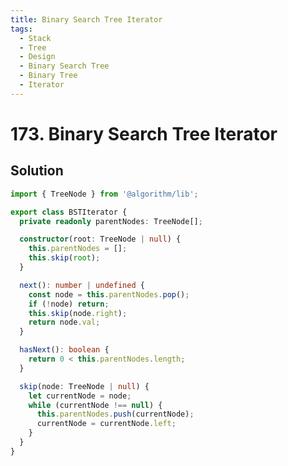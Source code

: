 ```yaml
---
title: Binary Search Tree Iterator
tags:
  - Stack
  - Tree
  - Design
  - Binary Search Tree
  - Binary Tree
  - Iterator
---
```


# 173. Binary Search Tree Iterator

<Badges>
  <LevelBadge level="medium" />
  <TopicBadge name="Stack" slug="stack" />
  <TopicBadge name="Tree" slug="tree" />
  <TopicBadge name="Design" slug="design" />
  <TopicBadge name="Binary Search Tree" slug="binary-search-tree" />
  <TopicBadge name="Binary Tree" slug="binary-tree" />
  <TopicBadge name="Iterator" slug="iterator" />
</Badges>

## Solution

```typescript filename="solution.ts" copy
import { TreeNode } from '@algorithm/lib';

export class BSTIterator {
  private readonly parentNodes: TreeNode[];

  constructor(root: TreeNode | null) {
    this.parentNodes = [];
    this.skip(root);
  }

  next(): number | undefined {
    const node = this.parentNodes.pop();
    if (!node) return;
    this.skip(node.right);
    return node.val;
  }

  hasNext(): boolean {
    return 0 < this.parentNodes.length;
  }

  skip(node: TreeNode | null) {
    let currentNode = node;
    while (currentNode !== null) {
      this.parentNodes.push(currentNode);
      currentNode = currentNode.left;
    }
  }
}
```

<ProblemLink
  codingSite="leetcode"
  href="https://leetcode.com/problems/binary-search-tree-iterator"
  title="Binary Search Tree Iterator"
/>
